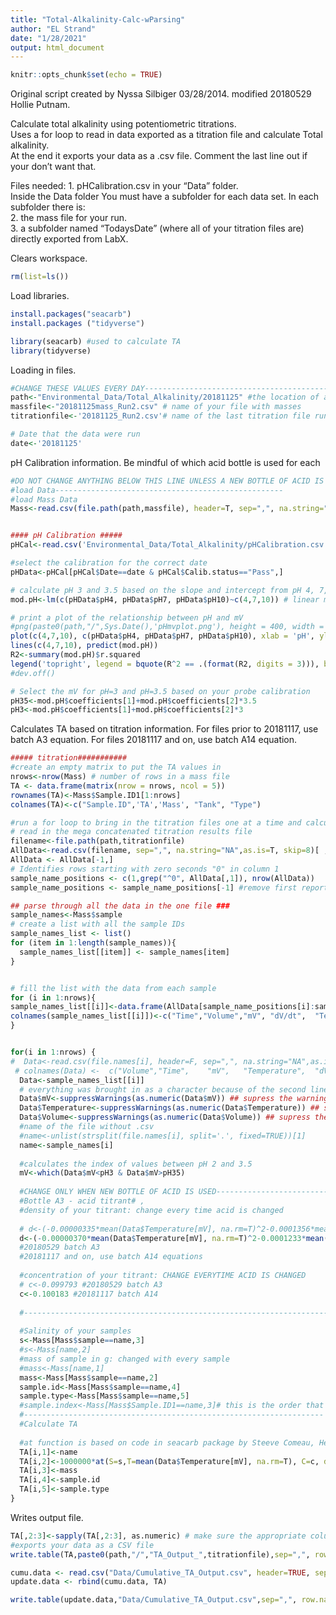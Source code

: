 ```yaml
---
title: "Total-Alkalinity-Calc-wParsing"
author: "EL Strand"
date: "1/28/2021"
output: html_document
---
```


```r
knitr::opts_chunk$set(echo = TRUE)
```

Original script created by Nyssa Silbiger 03/28/2014. modified 20180529 Hollie Putnam. 

Calculate total alkalinity using potentiometric titrations.  
Uses a for loop to read in data exported as a titration file and calculate Total alkalinity.  
At the end it exports your data as a .csv file. Comment the last line out if your don't want that.

Files needed: 
1. pHCalibration.csv in your "Data" folder.  
Inside the Data folder You must have a subfolder for each data set. In each subfolder there is:  
2. the mass file for your run.    
3. a subfolder named "TodaysDate" (where all of your titration files are) directly exported from LabX.  

Clears workspace. 
```r
rm(list=ls())
```

Load libraries.
```r
install.packages("seacarb")
install.packages ("tidyverse")

library(seacarb) #used to calculate TA
library(tidyverse)
```

Loading in files.
```r
#CHANGE THESE VALUES EVERY DAY----------------------------------------------
path<-"Environmental_Data/Total_Alkalinity/20181125" #the location of all your titration files
massfile<-"20181125mass_Run2.csv" # name of your file with masses
titrationfile<-'20181125_Run2.csv'# name of the last titration file run

# Date that the data were run
date<-'20181125'
```


pH Calibration information. Be mindful of which acid bottle is used for each
```r
#DO NOT CHANGE ANYTHING BELOW THIS LINE UNLESS A NEW BOTTLE OF ACID IS USED
#load Data---------------------------------------------------
#load Mass Data
Mass<-read.csv(file.path(path,massfile), header=T, sep=",", na.string="NA", as.is=T) 


#### pH Calibration #####
pHCal<-read.csv('Environmental_Data/Total_Alkalinity/pHCalibration.csv') # read in the pH Calibration file

#select the calibration for the correct date
pHData<-pHCal[pHCal$Date==date & pHCal$Calib.status=="Pass",]

# calculate pH 3 and 3.5 based on the slope and intercept from pH 4, 7, and 10 calibration
mod.pH<-lm(c(pHData$pH4, pHData$pH7, pHData$pH10)~c(4,7,10)) # linear model

# print a plot of the relationship between pH and mV
#png(paste0(path,"/",Sys.Date(),'pHmvplot.png'), height = 400, width = 400)
plot(c(4,7,10), c(pHData$pH4, pHData$pH7, pHData$pH10), xlab = 'pH', ylab = 'mv')
lines(c(4,7,10), predict(mod.pH))
R2<-summary(mod.pH)$r.squared
legend('topright', legend = bquote(R^2 == .(format(R2, digits = 3))), bty='n')
#dev.off()

# Select the mV for pH=3 and pH=3.5 based on your probe calibration
pH35<-mod.pH$coefficients[1]+mod.pH$coefficients[2]*3.5
pH3<-mod.pH$coefficients[1]+mod.pH$coefficients[2]*3
```

Calculates TA based on titration information. For files prior to 20181117, use batch A3 equation. For files 20181117 and on, use batch A14 equation. 

```r
##### titration###########
#create an empty matrix to put the TA values in
nrows<-nrow(Mass) # number of rows in a mass file
TA <- data.frame(matrix(nrow = nrows, ncol = 5))
rownames(TA)<-Mass$Sample.ID1[1:nrows]
colnames(TA)<-c("Sample.ID",'TA','Mass', "Tank", "Type")

#run a for loop to bring in the titration files one at a time and calculate TA
# read in the mega concatenated titration results file
filename<-file.path(path,titrationfile)
AllData<-read.csv(filename, sep=",", na.string="NA",as.is=T, skip=8)[ ,1:5] 
AllData <- AllData[-1,]
# Identifies rows starting with zero seconds "0" in column 1
sample_name_positions <- c(1,grep("^0", AllData[,1]), nrow(AllData))
sample_name_positions <- sample_name_positions[-1] #remove first report of duplicated 1

## parse through all the data in the one file ###
sample_names<-Mass$sample
# create a list with all the sample IDs
sample_names_list <- list()
for (item in 1:length(sample_names)){
  sample_names_list[[item]] <- sample_names[item]
}


# fill the list with the data from each sample
for (i in 1:nrows){
sample_names_list[[i]]<-data.frame(AllData[sample_name_positions[i]:sample_name_positions[i+1],])
colnames(sample_names_list[[i]])<-c("Time","Volume","mV", "dV/dt",	"Temperature")
}


for(i in 1:nrows) {
#  Data<-read.csv(file.names[i], header=F, sep=",", na.string="NA",as.is=T, skip=10)[ ,1:5] 
 # colnames(Data) <-  c("Volume","Time",	"mV",	"Temperature",	"dV/dt")
  Data<-sample_names_list[[i]]
  # everything was brought in as a character because of the second line, converts back to numeric
  Data$mV<-suppressWarnings(as.numeric(Data$mV)) ## supress the warnings since NA will be produced through coercion
  Data$Temperature<-suppressWarnings(as.numeric(Data$Temperature)) ## supress the warnings since NA will be produced through coercion
  Data$Volume<-suppressWarnings(as.numeric(Data$Volume)) ## supress the warnings since NA will be produced through coercion
  #name of the file without .csv
  #name<-unlist(strsplit(file.names[i], split='.', fixed=TRUE))[1]
  name<-sample_names[i]
  
  #calculates the index of values between pH 2 and 3.5 
  mV<-which(Data$mV<pH3 & Data$mV>pH35) 
  
  #CHANGE ONLY WHEN NEW BOTTLE OF ACID IS USED----------------------------------
  #Bottle A3 - acid titrant# , 
  #density of your titrant: change every time acid is changed
  
  # d<-(-0.00000335*mean(Data$Temperature[mV], na.rm=T)^2-0.0001356*mean(Data$Temperature[mV], na.rm=T)+1.02613) #bottle changed 20180528
  d<-(-0.00000370*mean(Data$Temperature[mV], na.rm=T)^2-0.0001233*mean(Data$Temperature[mV], na.rm=T)+1.02900) #bottle changed 20181117
  #20180529 batch A3
  #20181117 and on, use batch A14 equations
  
  #concentration of your titrant: CHANGE EVERYTIME ACID IS CHANGED 
  # c<-0.099793 #20180529 batch A3
  c<-0.100183 #20181117 batch A14
  
  #------------------------------------------------------------------------------
  
  #Salinity of your samples
  s<-Mass[Mass$sample==name,3]
  #s<-Mass[name,2]
  #mass of sample in g: changed with every sample
  #mass<-Mass[name,1]
  mass<-Mass[Mass$sample==name,2]
  sample.id<-Mass[Mass$sample==name,4]
  sample.type<-Mass[Mass$sample==name,5]
  #sample.index<-Mass[Mass$Sample.ID1==name,3]# this is the order that the sample was run
  #-------------------------------------------------------------------
  #Calculate TA
  
  #at function is based on code in seacarb package by Steeve Comeau, Heloise Lavigne and Jean-Pierre Gattuso
  TA[i,1]<-name
  TA[i,2]<-1000000*at(S=s,T=mean(Data$Temperature[mV], na.rm=T), C=c, d=d, pHTris=NULL, ETris=NULL, weight=mass, E=Data$mV[mV], volume=Data$Volume[mV])
  TA[i,3]<-mass
  TA[i,4]<-sample.id
  TA[i,5]<-sample.type
}
```

Writes output file. 
```r
TA[,2:3]<-sapply(TA[,2:3], as.numeric) # make sure the appropriate columns are numeric
#exports your data as a CSV file
write.table(TA,paste0(path,"/","TA_Output_",titrationfile),sep=",", row.names=FALSE)

cumu.data <- read.csv("Data/Cumulative_TA_Output.csv", header=TRUE, sep=",")
update.data <- rbind(cumu.data, TA)

write.table(update.data,"Data/Cumulative_TA_Output.csv",sep=",", row.names=FALSE)
```



